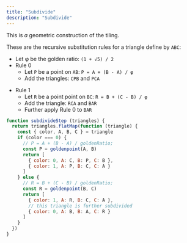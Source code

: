 ```yaml
---
title: "Subdivide"
description: "Subdivide"
---
```



<Subdivide />


This is _a_ geometric construction of the tiling.

These are the recursive substitution rules for a triangle define by `ABC`:

- Let φ be the golden ratio: `(1 + √5) / 2`
- Rule 0
  - Let `P` be a point on `AB`: `P = A + (B - A) / φ ` 
  - Add the triangles: `CPB` and `PCA`

<Rule0/>

- Rule 1
  - Let `R` be a point point on `BC`: `R = B + (C - B) / φ `
  - Add the triangle: `RCA` and `BAR`
  - Further apply Rule 0 to `BAR`

<Rule1/>

```js
function subdivideStep (triangles) {
  return triangles.flatMap(function (triangle) {
    const { color, A, B, C } = triangle
    if (color === 0) {
      // P = A + (B - A) / goldenRatio;
      const P = goldenpoint(A, B)
      return [
        { color: 0, A: C, B: P, C: B },
        { color: 1, A: P, B: C, C: A }
      ]
    } else {
      // R = B + (C - B) / goldenRatio;
      const R = goldenpoint(B, C)
      return [
        { color: 1, A: R, B: C, C: A },
        // this triangle is further subdivided
        { color: 0, A: B, B: A, C: R }
      ]
    }
  })
}
```
